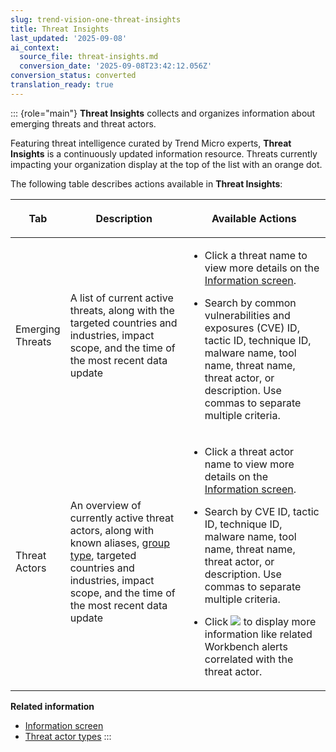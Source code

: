 ```yaml
---
slug: trend-vision-one-threat-insights
title: Threat Insights
last_updated: '2025-09-08'
ai_context:
  source_file: threat-insights.md
  conversion_date: '2025-09-08T23:42:12.056Z'
conversion_status: converted
translation_ready: true
---
```


::: {role="main"}
**Threat Insights** collects and organizes information about emerging threats and threat actors.

Featuring threat intelligence curated by Trend Micro experts, **Threat Insights** is a continuously updated information resource. Threats currently impacting your organization display at the top of the list with an orange dot.

The following table describes actions available in **Threat Insights**:

<table>
<colgroup>
<col style="width: 14%" />
<col style="width: 39%" />
<col style="width: 47%" />
</colgroup>
<thead>
<tr>
<th><p>Tab</p></th>
<th><p>Description</p></th>
<th><p>Available Actions</p></th>
</tr>
</thead>
<tbody>
<tr>
<td><p>Emerging Threats</p></td>
<td><p>A list of current active threats, along with the targeted countries and industries, impact scope, and the time of the most recent data update</p></td>
<td><ul>
<li><p>Click a threat name to view more details on the <a href="trend-vision-one-information-screen">Information screen</a>.</p></li>
<li><p>Search by common vulnerabilities and exposures (CVE) ID, tactic ID, technique ID, malware name, tool name, threat name, threat actor, or description. Use commas to separate multiple criteria.</p></li>
</ul></td>
</tr>
<tr>
<td><p>Threat Actors</p></td>
<td><p>An overview of currently active threat actors, along with known aliases, <a href="trend-vision-one-threat-actor-types">group type</a>, targeted countries and industries, impact scope, and the time of the most recent data update</p></td>
<td><ul>
<li><p>Click a threat actor name to view more details on the <a href="trend-vision-one-information-screen">Information screen</a>.</p></li>
<li><p>Search by CVE ID, tactic ID, technique ID, malware name, tool name, threat name, threat actor, or description. Use commas to separate multiple criteria.</p></li>
<li><p>Click <img src="./images/carrot_icon=GUID-20240512193131.webp" /> to display more information like related Workbench alerts correlated with the threat actor.</p></li>
</ul></td>
</tr>
</tbody>
</table>

**Related information**

- [Information screen](information-screen.md "View information about global threat actors and emerging threats on the information screen.")
- [Threat actor types](threat-actor-types.mdx)
:::
